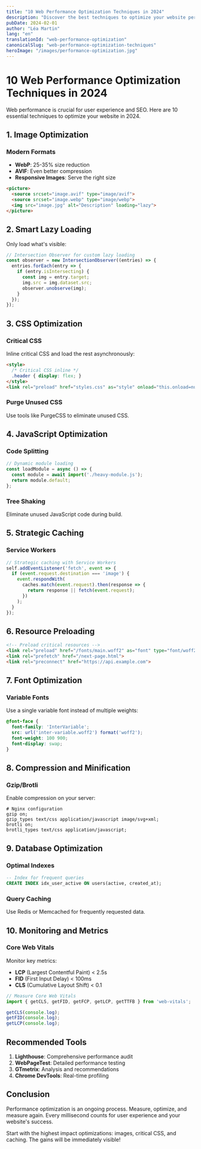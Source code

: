 ```yaml
---
title: "10 Web Performance Optimization Techniques in 2024"
description: "Discover the best techniques to optimize your website performance and improve user experience."
pubDate: 2024-02-01
author: "Léa Martin"
lang: "en"
translationId: "web-performance-optimization"
canonicalSlug: "web-performance-optimization-techniques"
heroImage: "/images/performance-optimization.jpg"
---
```


# 10 Web Performance Optimization Techniques in 2024

Web performance is crucial for user experience and SEO. Here are 10 essential techniques to optimize your website in 2024.

## 1. Image Optimization

### Modern Formats
- **WebP**: 25-35% size reduction
- **AVIF**: Even better compression
- **Responsive Images**: Serve the right size

```html
<picture>
  <source srcset="image.avif" type="image/avif">
  <source srcset="image.webp" type="image/webp">
  <img src="image.jpg" alt="Description" loading="lazy">
</picture>
```

## 2. Smart Lazy Loading

Only load what's visible:

```javascript
// Intersection Observer for custom lazy loading
const observer = new IntersectionObserver((entries) => {
  entries.forEach(entry => {
    if (entry.isIntersecting) {
      const img = entry.target;
      img.src = img.dataset.src;
      observer.unobserve(img);
    }
  });
});
```

## 3. CSS Optimization

### Critical CSS
Inline critical CSS and load the rest asynchronously:

```html
<style>
  /* Critical CSS inline */
  .header { display: flex; }
</style>
<link rel="preload" href="styles.css" as="style" onload="this.onload=null;this.rel='stylesheet'">
```

### Purge Unused CSS
Use tools like PurgeCSS to eliminate unused CSS.

## 4. JavaScript Optimization

### Code Splitting
```javascript
// Dynamic module loading
const loadModule = async () => {
  const module = await import('./heavy-module.js');
  return module.default;
};
```

### Tree Shaking
Eliminate unused JavaScript code during build.

## 5. Strategic Caching

### Service Workers
```javascript
// Strategic caching with Service Workers
self.addEventListener('fetch', event => {
  if (event.request.destination === 'image') {
    event.respondWith(
      caches.match(event.request).then(response => {
        return response || fetch(event.request);
      })
    );
  }
});
```

## 6. Resource Preloading

```html
<!-- Preload critical resources -->
<link rel="preload" href="/fonts/main.woff2" as="font" type="font/woff2" crossorigin>
<link rel="prefetch" href="/next-page.html">
<link rel="preconnect" href="https://api.example.com">
```

## 7. Font Optimization

### Variable Fonts
Use a single variable font instead of multiple weights:

```css
@font-face {
  font-family: 'InterVariable';
  src: url('inter-variable.woff2') format('woff2');
  font-weight: 100 900;
  font-display: swap;
}
```

## 8. Compression and Minification

### Gzip/Brotli
Enable compression on your server:

```nginx
# Nginx configuration
gzip on;
gzip_types text/css application/javascript image/svg+xml;
brotli on;
brotli_types text/css application/javascript;
```

## 9. Database Optimization

### Optimal Indexes
```sql
-- Index for frequent queries
CREATE INDEX idx_user_active ON users(active, created_at);
```

### Query Caching
Use Redis or Memcached for frequently requested data.

## 10. Monitoring and Metrics

### Core Web Vitals
Monitor key metrics:
- **LCP** (Largest Contentful Paint) < 2.5s
- **FID** (First Input Delay) < 100ms
- **CLS** (Cumulative Layout Shift) < 0.1

```javascript
// Measure Core Web Vitals
import { getCLS, getFID, getFCP, getLCP, getTTFB } from 'web-vitals';

getCLS(console.log);
getFID(console.log);
getLCP(console.log);
```

## Recommended Tools

1. **Lighthouse**: Comprehensive performance audit
2. **WebPageTest**: Detailed performance testing
3. **GTmetrix**: Analysis and recommendations
4. **Chrome DevTools**: Real-time profiling

## Conclusion

Performance optimization is an ongoing process. Measure, optimize, and measure again. Every millisecond counts for user experience and your website's success.

Start with the highest impact optimizations: images, critical CSS, and caching. The gains will be immediately visible! 
